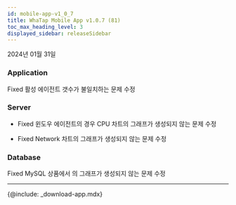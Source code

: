 ```yaml
---
id: mobile-app-v1_0_7
title: WhaTap Mobile App v1.0.7 (81)
toc_max_heading_level: 3
displayed_sidebar: releaseSidebar
---
```


2024년 01월 31일

### Application

<Status>Fixed</Status> 활성 에이전트 갯수가 불일치하는 문제 수정

### Server

- <Status>Fixed</Status> 윈도우 에이전트의 경우 CPU 차트의 그래프가 생성되지 않는 문제 수정

- <Status>Fixed</Status> Network 차트의 그래프가 생성되지 않는 문제 수정

### Database

<Status>Fixed</Status> MySQL 상품에서 <Appname sid="thread_connected_chart" className="uitext" />의 그래프가 생성되지 않는 문제 수정

---

{@include: _download-app.mdx}
